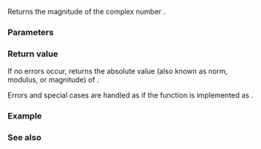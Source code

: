 {{cpp/title|abs{{small|(std::complex)}}}}
{{cpp/numeric/complex/navbar}}
{{ddcl|header=complex|1=
template&lt; class T &gt; 
T abs( const complex&lt;T&gt;&amp; z );
}}

Returns the magnitude of the complex number {{c|z}}.

===Parameters===
{{par begin}}
{{par|z|complex value}}
{{par end}}

===Return value===
If no errors occur, returns the absolute value (also known as norm, modulus, or magnitude) of {{c|z}}.

Errors and special cases are handled as if the function is implemented as {{c|std::hypot(std::real(z), std::imag(z))}}.

===Example===
{{example|
|code=
#include &lt;complex&gt;
#include &lt;iostream&gt;

int main()
{
    std::complex&lt;double&gt; z(1, 1);
    std::cout &lt;&lt; z &lt;&lt; " cartesian is rho = " &lt;&lt; std::abs(z)
              &lt;&lt; " theta = " &lt;&lt; std::arg(z) &lt;&lt; " polar\n";
}
|output=
(1,1) cartesian is rho = 1.41421 theta = 0.785398 polar
}}

===See also===
{{dsc begin}}
{{dsc inc|cpp/numeric/complex/dsc arg}}
{{dsc inc|cpp/numeric/complex/dsc polar}}
{{dsc inc|cpp/numeric/math/dsc abs}}
{{dsc inc|cpp/numeric/math/dsc fabs}}
{{dsc inc|cpp/numeric/math/dsc hypot}}
{{dsc inc|cpp/numeric/valarray/dsc abs}}
{{dsc see c|c/numeric/complex/cabs}}
{{dsc end}}

{{langlinks|de|es|fr|it|ja|pt|ru|zh}}